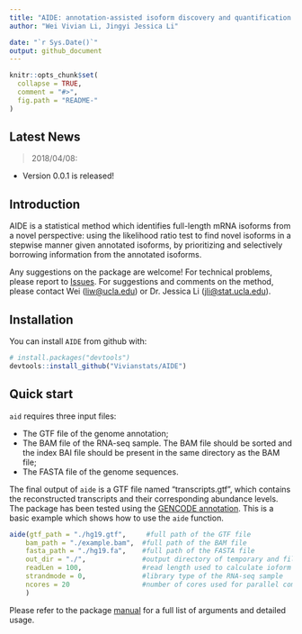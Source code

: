 ```yaml
---
title: "AIDE: annotation-assisted isoform discovery and quantification from RNA-seq data"
author: "Wei Vivian Li, Jingyi Jessica Li"

date: "`r Sys.Date()`"
output: github_document
---
```


<!-- README.md is generated from README.Rmd. Please edit that file -->

```r
knitr::opts_chunk$set(
  collapse = TRUE,
  comment = "#>",
  fig.path = "README-"
)
```

## Latest News

> 2018/04/08:

 + Version 0.0.1 is released!
 
## Introduction

AIDE is a statistical method which identifies full-length mRNA isoforms from a novel perspective: using the likelihood ratio test to find novel isoforms in a stepwise manner given annotated isoforms, by prioritizing and selectively borrowing information from the annotated isoforms.

Any suggestions on the package are welcome! For technical problems, please report to [Issues](https://github.com/Vivianstats/AID/issues). For suggestions and comments on the method, please contact Wei (<liw@ucla.edu>) or Dr. Jessica Li (<jli@stat.ucla.edu>). 

## Installation

You can install `AIDE` from github with:

```r
# install.packages("devtools")
devtools::install_github("Vivianstats/AIDE")
```

## Quick start

`aid` requires three input files:

+ The GTF file of the genome annotation;
+ The BAM file of the RNA-seq sample. The BAM file should be sorted and the index BAI file should be present in the same directory as the BAM file;
+ The FASTA file of the genome sequences.

The final output of `aide` is a GTF file named "transcripts.gtf", which contains the reconstructed transcripts and their corresponding abundance levels. 
The package has been tested using the [GENCODE annotation](https://www.gencodegenes.org/releases/24.html).
This is a basic example which shows how to use the `aide` function. 

```r
aide(gtf_path = "./hg19.gtf",     #full path of the GTF file
    bam_path = "./example.bam",  #full path of the BAM file
    fasta_path = "./hg19.fa",    #full path of the FASTA file
    out_dir = "./",              #output directory of temporary and filnal results
    readLen = 100,               #read length used to calculate ioform effective length
    strandmode = 0,              #library type of the RNA-seq sample
    ncores = 20                  #number of cores used for parallel computation 
    )
```

Please refer to the package [manual](https://github.com/Vivianstats/AIDE/blob/master/inst/docs/)
for a full list of arguments and detailed usage.
